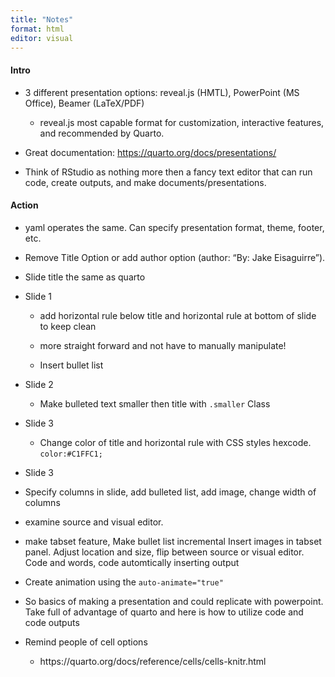 ```yaml
---
title: "Notes"
format: html
editor: visual
---
```


#### Intro

-   3 different presentation options: reveal.js (HMTL), PowerPoint (MS Office), Beamer (LaTeX/PDF)

    -   reveal.js most capable format for customization, interactive features, and recommended by Quarto.

-   Great documentation: <https://quarto.org/docs/presentations/>

-   Think of RStudio as nothing more then a fancy text editor that can run code, create outputs, and make documents/presentations.

#### Action

-   yaml operates the same. Can specify presentation format, theme, footer, etc.

-   Remove Title Option or add author option (author: "By: Jake Eisaguirre").

-   Slide title the same as quarto

-   Slide 1

    -   add horizontal rule below title and horizontal rule at bottom of slide to keep clean

    -   more straight forward and not have to manually manipulate!

    -   Insert bullet list

-   Slide 2

    -   Make bulleted text smaller then title with `.smaller` Class

-   Slide 3

    -   Change color of title and horizontal rule with CSS styles hexcode. `color:#C1FFC1;`

-   Slide 3

-   Specify columns in slide, add bulleted list, add image, change width of columns

-   examine source and visual editor.

-   make tabset feature, Make bullet list incremental Insert images in tabset panel. Adjust location and size, flip between source or visual editor. Code and words, code automtically inserting output

-   Create animation using the `auto-animate="true"`

-   So basics of making a presentation and could replicate with powerpoint. Take full of advantage of quarto and here is how to utilize code and code outputs

-   Remind people of cell options

    -   https://quarto.org/docs/reference/cells/cells-knitr.html

#### 
